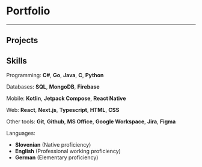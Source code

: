 # Portfolio

___

## Projects

<ProjectList />

## Skills

Programming: __C#__, __Go__, __Java__, __C__, __Python__

Databases: __SQL__, __MongoDB__, __Firebase__

Mobile: __Kotlin__, __Jetpack Compose__, __React Native__

Web: __React__, __Next.js__, __Typescript__, __HTML__, __CSS__

Other tools: __Git__, __Github__, __MS Office__, __Google Workspace__, __Jira__, __Figma__

Languages:
- __Slovenian__ (Native proficiency)
- __English__ (Professional working proficiency)
- __German__ (Elementary proficiency)
